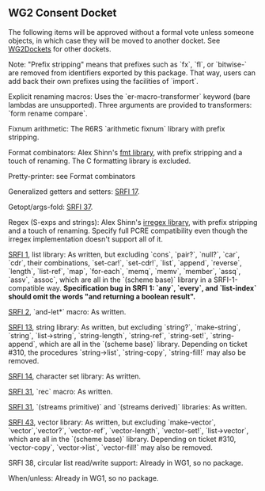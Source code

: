 == WG2 Consent Docket ==

The following items will be approved without a formal vote unless someone objects, in which case they will be moved to another docket.  See [[:WG2Dockets|WG2Dockets]] for other dockets.

Note: "Prefix stripping" means that prefixes such as `fx`, `fl`, or `bitwise-` are removed from identifiers exported by this package.  That way, users can add back their own prefixes using the facilities of `import`.

Explicit renaming macros: Uses the `er-macro-transformer` keyword (bare lambdas are unsupported).  Three arguments are provided to transformers: `form rename compare`.

Fixnum arithmetic: The R6RS `arithmetic fixnum` library with prefix stripping.

Format combinators: Alex Shinn's [[http://synthcode.com/scheme/fmt/|fmt library]], with prefix stripping and a touch of renaming.  The C formatting library is excluded.

Pretty-printer: see Format combinators

Generalized getters and setters: [[http://http://srfi.schemers.org/srfi-17/srfi-17.html|SRFI 17]].

Getopt/args-fold:  [[http://http://srfi.schemers.org/srfi-37/srfi-37.html|SRFI 37]].

Regex (S-exps and strings): Alex Shinn's [[http://synthcode.com/scheme/irregex/|irregex library]], with prefix stripping and a touch of renaming.  Specify full PCRE compatibility even though the irregex implementation doesn't support all of it.

[[http://http://srfi.schemers.org/srfi-1/srfi-1.html|SRFI 1]], list library: As written, but excluding  `cons`, `pair?`, `null?`, `car`, `cdr`, their combinations, `set-car!`, `set-cdr!`, `list`, `append`, `reverse`, `length`, `list-ref`, `map`, `for-each`, `memq`, `memv`, `member`, `assq`, `assv`, `assoc`, which are all in the `(scheme base)` library in a SRFI-1-compatible way.  '''Specification bug in SRFI 1: `any`, `every`, and `list-index` should omit the words "and returning a boolean result".'''

[[http://http://srfi.schemers.org/srfi-2/srfi-2.html|SRFI 2]], `and-let*` macro: As written.

[[http://http://srfi.schemers.org/srfi-13/srfi-13.html|SRFI 13]], string library: As written, but excluding `string?`, `make-string`, `string`, `list->string`, `string-length`, `string-ref`, `string-set!`, `string-append`, which are all in the `(scheme base)` library.  Depending on ticket #310, the procedures `string->list`, `string-copy`, `string-fill!` may also be removed.

[[http://http://srfi.schemers.org/srfi-14/srfi-14.html|SRFI 14]], character set library: As written.

[[http://http://srfi.schemers.org/srfi-31/srfi-31.html|SRFI 31]], `rec` macro: As written.

[[http://http://srfi.schemers.org/srfi-41/srfi-41.html|SRFI 31]], `(streams primitive)` and `(streams derived)` libraries: As written.

[[http://http://srfi.schemers.org/srfi-43/srfi-43.html|SRFI 43]], vector library: As written, but excluding `make-vector`, `vector`,`vector?`, `vector-ref`, `vector-length`, `vector-set!`, `list->vector`, which are all in the `(scheme base)` library.  Depending on ticket #310, `vector-copy`, `vector->list`, `vector-fill!` may also be removed.

SRFI 38, circular list read/write support: Already in WG1, so no package.

When/unless: Already in WG1, so no package.

 

